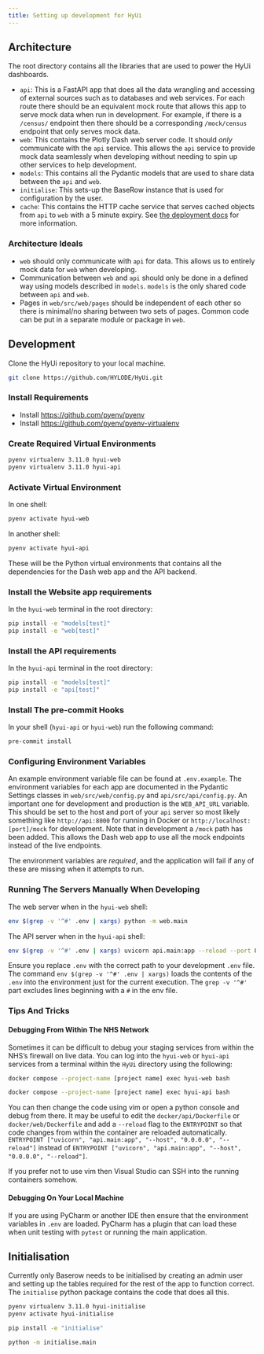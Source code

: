 ```yaml
---
title: Setting up development for HyUi
---
```


## Architecture

The root directory contains all the libraries that are used to power the HyUi dashboards.

- `api`: This is a FastAPI app that does all the data wrangling and accessing of external sources such as to databases and web services. For each route there should be an equivalent mock route that allows this app to serve mock data when run in development. For example, if there is a `/census/` endpoint then there should be a corresponding `/mock/census` endpoint that only serves mock data.
- `web`: This contains the Plotly Dash web server code. It should *only* communicate with the `api` service. This allows the `api` service to provide mock data seamlessly when developing without needing to spin up other services to help development.
- `models`: This contains all the Pydantic models that are used to share data between the `api` and `web`.
- `initialise`: This sets-up the BaseRow instance that is used for configuration by the user.
- `cache`: This contains the HTTP cache service that serves cached objects from `api` to `web` with a 5 minute expiry. See [the deployment docs](./deployment.qmd) for more information.

### Architecture Ideals
- `web` should only communicate with `api` for data. This allows us to entirely mock data for `web` when developing.
- Communication between `web` and `api` should only be done in a defined way using models described in `models`. `models` is the only shared code between `api` and `web`.
- Pages in `web/src/web/pages` should be independent of each other so there is minimal/no sharing between two sets of pages. Common code can be put in a separate module or package in `web`.


## Development

Clone the HyUi repository to your local machine.

```sh
git clone https://github.com/HYLODE/HyUi.git
```

### Install Requirements

- Install [https://github.com/pyenv/pyenv](pyenv)
- Install [https://github.com/pyenv/pyenv-virtualenv](pyenv-virtualenv)

### Create Required Virtual Environments

```sh
pyenv virtualenv 3.11.0 hyui-web
pyenv virtualenv 3.11.0 hyui-api
```

### Activate Virtual Environment

In one shell:

```sh
pyenv activate hyui-web
```

In another shell:
```sh
pyenv activate hyui-api
```

These will be the Python virtual environments that contains all the dependencies for the Dash web app and the API backend.

### Install the Website app requirements

In the `hyui-web` terminal in the root directory:

```sh
pip install -e "models[test]"
pip install -e "web[test]"
```

### Install the API requirements
In the `hyui-api` terminal in the root directory:

```sh
pip install -e "models[test]"
pip install -e "api[test]"
```

### Install The pre-commit Hooks

In your shell (`hyui-api` or `hyui-web`) run the following command:

```sh
pre-commit install
```

### Configuring Environment Variables

An example environment variable file can be found at `.env.example`. The environment variables for each app are documented in the Pydantic Settings classes in `web/src/web/config.py` and `api/src/api/config.py`. An important one for development and production is the `WEB_API_URL` variable. This should be set to the host and port of your `api` server so most likely something like `http://api:8000` for running in Docker or `http://localhost:[port]/mock` for development. Note that in development a `/mock` path has been added. This allows the Dash web app to use all the mock endpoints instead of the live endpoints.

The environment variables are _required_, and the application will fail if any of these are missing when it attempts to run.

### Running The Servers Manually When Developing

The web server when in the `hyui-web` shell:

```sh
env $(grep -v '^#' .env | xargs) python -m web.main
```

The API server when in the `hyui-api` shell:

```sh
env $(grep -v '^#' .env | xargs) uvicorn api.main:app --reload --port 8092
```

Ensure you replace `.env` with the correct path to your development `.env` file. The command `env $(grep -v '^#' .env | xargs)` loads the contents of the `.env` into the environment just for the current execution. The `grep -v '^#'` part excludes lines beginning with a `#` in the env file.


### Tips And Tricks

#### Debugging From Within The NHS Network

Sometimes it can be difficult to debug your staging services from within the NHS's firewall on live data. You can log into the `hyui-web` or `hyui-api` services from a terminal within the `HyUi` directory using the following:

```sh
docker compose --project-name [project name] exec hyui-web bash
```

```sh
docker compose --project-name [project name] exec hyui-api bash
```

You can then change the code using vim or open a python console and debug from there. It may be useful to edit the `docker/api/Dockerfile` or `docker/web/Dockerfile` and add a `--reload` flag to the `ENTRYPOINT` so that code changes from within the container are reloaded automatically. `ENTRYPOINT ["uvicorn", "api.main:app", "--host", "0.0.0.0", "--reload"]` instead of `ENTRYPOINT ["uvicorn", "api.main:app", "--host", "0.0.0.0", "--reload"]`.

If you prefer not to use vim then Visual Studio can SSH into the running containers somehow.


#### Debugging On Your Local Machine

If you are using PyCharm or another IDE then ensure that the environment variables in `.env` are loaded. PyCharm has a plugin that can load these when unit testing with `pytest` or running the main application.


## Initialisation

Currently only Baserow needs to be initialised by creating an admin user and setting up the tables required for the rest of the app to function correct. The `initialise` python package contains the code that does all this.

```sh
pyenv virtualenv 3.11.0 hyui-initialise
pyenv activate hyui-initialise

pip install -e "initialise"

python -m initialise.main
```
